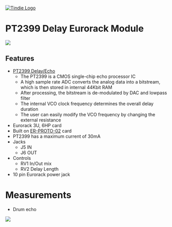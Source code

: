 <a href="https://www.tindie.com/products/28896/"><img src="http://land-boards.com/blwiki/images/5/51/Tindie-mediums.png" alt="Tindie Logo"></img></a> 

= PT2399 Delay Eurorack Module =

<img src="http://land-boards.com/blwiki/images/3/30/ER-DELAY-01_FRONT-BACK-720px.jpg"></img>

== Features ==

* [http://www.princeton.com.tw/Portals/0/Product/PT2399_1.pdf PT2399 Delay/Echo]
** The PT2399 is a CMOS single-chip echo processor IC
** A high sample rate ADC converts the analog data into a bitstream, which is then stored in internal 44Kbit RAM
** After processing, the bitstream is de-modulated by DAC and lowpass filter
** The internal VCO clock frequency determines the overall delay duration
** The user can easily modify the VCO frequency by changing the external resistance
* Eurorack 3U, 6HP card
* Built on [[ER-PROTO-02]] card
* PT2399 has a maximum current of 30mA
* Jacks
** J5 IN
** J6 OUT
* Controls
** RV1 In/Out mix
** RV2 Delay Length
* 10 pin Eurorack power jack

= Measurements =

* Drum echo

<img src="http://land-boards.com/blwiki/images/8/8f/ER-DELAY-01_MEASURE-001.png"></img>
